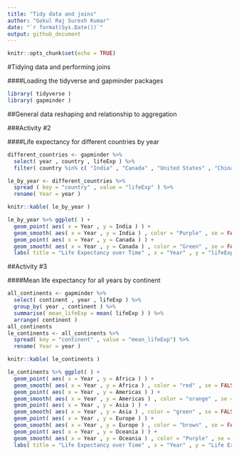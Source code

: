 ```yaml
---
title: "Tidy data and joins"
author: "Gokul Raj Suresh Kumar"
date: "`r format(Sys.Date())`"
output: github_document
---
```


```r
knitr::opts_chunk$set(echo = TRUE)
```

#Tidying data and performing joins

####Loading the tidyverse and gapminder packages

```r
library( tidyverse )
library( gapminder )
```

##General data reshaping and relationship to aggregation

###Activity #2 

####Life expectancy for different countries by year

```r
different_countries <- gapminder %>% 
  select( year , country , lifeExp ) %>% 
  filter( country %in% c( "India" , "Canada" , "United States" , "China" , "Japan" ) )

le_by_year <- different_countries %>% 
  spread ( key = "country" , value = "lifeExp" ) %>% 
  rename( Year = year )

knitr::kable( le_by_year )

le_by_year %>% ggplot( ) +
  geom_point( aes( x = Year , y = India ) ) +  
  geom_smooth( aes( x = Year , y = India ) , color = "Purple" , se = FALSE ) +
  geom_point( aes( x = Year , y = Canada ) ) +  
  geom_smooth( aes( x = Year , y = Canada ) , color = "Green" , se = FALSE ) +
  labs( title = "Life Expectancy over Time" , x = "Year" , y = "lifeExp" )
```

##Activity #3

####Mean life expectancy for all years by continent

```r
all_continents <- gapminder %>% 
  select( continent , year , lifeExp ) %>% 
  group_by( year , continent ) %>% 
  summarise( mean_lifeExp = mean( lifeExp ) ) %>% 
  arrange( continent )
all_continents
le_continents <- all_continents %>% 
  spread( key = "continent" , value = "mean_lifeExp") %>% 
  rename( Year = year )

knitr::kable( le_continents )

le_continents %>% ggplot( ) +
  geom_point( aes( x = Year , y = Africa ) ) +
  geom_smooth( aes( x = Year , y = Africa ) , color = "red" , se = FALSE ) +
  geom_point( aes( x = Year , y = Americas ) ) +
  geom_smooth( aes( x = Year , y = Americas ) , color = "orange" , se = FALSE ) +
  geom_point( aes( x = Year , y = Asia ) ) +
  geom_smooth( aes( x = Year , y = Asia ) , color = "green" , se = FALSE ) +
  geom_point( aes( x = Year , y = Europe ) ) +
  geom_smooth( aes( x = Year , y = Europe ) , color = "brown" , se = FALSE ) +
  geom_point( aes( x = Year , y = Oceania ) ) + 
  geom_smooth( aes( x = Year , y = Oceania ) , color = "Purple" , se = FALSE ) +
  labs( title = "Life Expectancy over Time" , x = "Year" , y = "Life Expectancy" )
```

